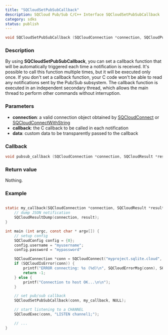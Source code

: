 ```yaml
---
title: "SQCloudSetPubSubCallback"
description: SQCloud Pub/Sub C/C++ Interface SQCloudSetPubSubCallback
category: sdks
status: publish
---
```


```c
void SQCloudSetPubSubCallback (SQCloudConnection *connection, SQCloudPubSubCB callback, void *data);
```

### Description
By using **SQCloudSetPubSubCallback**, you can set a callback function that will be automatically triggered each time a notification is received. It's possible to call this function multiple times, but it will be executed only once. If you don't set a callback function, your C code won't be able to read any notifications sent by the Pub/Sub subsystem. The callback function is executed in an independent secondary thread, which allows the main thread to perform other commands without interruption.


### Parameters
* **connection**: a valid connection object obtained by [SQCloudConnect](/docs/sqlite-cloud/sdks/c/sqcloudconnect) or [SQCloudConnectWithString](/docs/sqlite-cloud/sdks/c/sqcloudconnectwithstring)
* **callback**: the C callback to be called in each notification
* **data**: custom data to be transparently passed to the callback

### Callback
```c
void pubsub_callback (SQCloudConnection *connection, SQCloudResult *result, void *data);
```

### Return value
Nothing.

### Example
```c

static my_callback(SQCloudConnection *connection, SQCloudResult *result, void *data) {
    // dump JSON notification
    SQCloudResultDump(connection, result);
}

int main (int argc, const char * argv[]) {
    // setup config
    SQCloudConfig config = {0};
    config.username = "myusername";
    config.password = "mypassword"

    SQCloudConnection *conn = SQCloudConnect("myproject.sqlite.cloud", SQCLOUD_DEFAULT_PORT, &config);
    if (SQCloudIsError(conn)) {
        printf("ERROR connecting: %s (%d)\n", SQCloudErrorMsg(conn), SQCloudErrorCode(conn));
        return -1;
    } else {
        printf("Connection to host OK...\n\n");
    }

    // set pub/sub callback
    SQCloudSetPubSubCallback(conn, my_callback, NULL);

    // start listening to a CHANNEL
    SQCloudExec(conn, "LISTEN channel1;");

    // ...
}
```